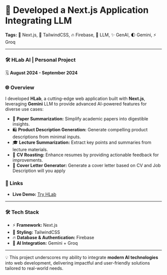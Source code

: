 # 🌟 Developed a Next.js Application Integrating LLM

**Tags:** 🚀 Next.js, 🎨 TailwindCSS, 🔥 Firebase, 🧠 LLM, ✨ GenAI, 🌓 Gemini, ⚡ Groq

---

### 🛠️ HLab AI | Personal Project

🗓️ **August 2024 - September 2024**

### 🌐 Overview
I developed **HLab**, a cutting-edge web application built with **Next.js**, leveraging **Gemini** LLM to provide advanced AI-powered features for diverse use cases:

- 📜 **Paper Summarization:** Simplify academic papers into digestible insights.
- 🛍️ **Product Description Generation:** Generate compelling product descriptions from minimal inputs.
- 🎓 **Lecture Summarization:** Extract key points and summaries from lecture materials.
- 📝 **CV Roasting:** Enhance resumes by providing actionable feedback for improvements.
- 📝 **Cover Letter Generator:** Generate a cover letter based on CV and Job Description will you apply 

### 🔗 Links
- **Live Demo:** [Try HLab](https:://hapeacelab.vercel.app)

---

### 🛠️ Tech Stack
- ⚡ **Framework:** Next.js
- 🎨 **Styling:** TailwindCSS
- 🔥 **Database & Authentication:** Firebase
- 🧠 **AI Integration:** Gemini + Groq

---

💡 This project underscores my ability to integrate **modern AI technologies** into web development, delivering impactful and user-friendly solutions tailored to real-world needs.